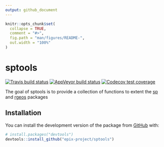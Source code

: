 ```yaml
---
output: github_document
---
```


<!-- README.md is generated from README.Rmd. Please edit that file -->

```r
knitr::opts_chunk$set(
  collapse = TRUE,
  comment = "#>",
  fig.path = "man/figures/README-",
  out.width = "100%"
)
```
# sptools

<!-- badges: start -->
[![Travis build status](https://travis-ci.org/epix-project/sptools.svg?branch=master)](https://travis-ci.org/epix-project/sptools)
[![AppVeyor build status](https://ci.appveyor.com/api/projects/status/github/epix-project/sptools?branch=master&svg=true)](https://ci.appveyor.com/project/epix-project/sptools)
[![Codecov test coverage](https://codecov.io/gh/epix-project/sptools/branch/master/graph/badge.svg)](https://codecov.io/gh/epix-project/sptools?branch=master)
<!-- badges: end -->

The goal of sptools is to provide a collection of functions to extent the [sp](https://cran.r-project.org/web/packages/sp/index.html) and [rgeos](https://cran.r-project.org/web/packages/rgeos/index.html) packages 

## Installation

You can install the development version  of the package from [GitHub](https://github.com/) with:

``` r
# install.packages("devtools")
devtools::install_github("epix-project/sptools")
```
